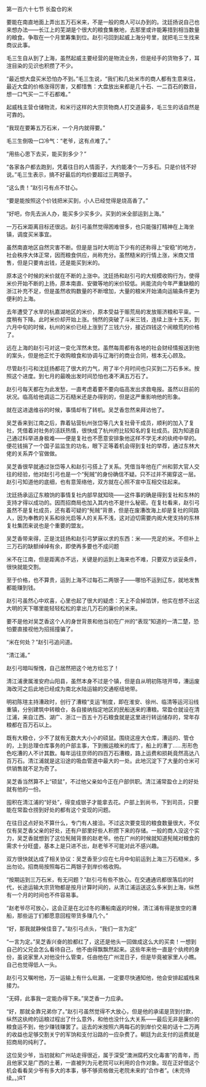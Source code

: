 

第一百六十七节 长盈仓的米

要能在南直地面上弄出五万石米来，不是一般的商人可以办到的。沈廷扬说自己也来想办法――长江上的芜湖是个很大的粮食集散地，去那里或许能筹措到相当数量的粮食。争取在一个月里筹集到位。赵引弓回到起威上海分号里，就把毛三生找来商议此事。

毛三生自从到了上海，虽然起威主要经营的是物流业务，但是经手的货物多了，耳渲目染的见识也积攒了不少。

“最近想大盘买米恐怕办不到。”毛三生说，“我们和几处米市的商人都有生意来往，最近大盘的价格涨得厉害，又都惜售：大盘放出来都是几十石、一二百石的数目，想一口气买一二千石都难。”

起威栈主营仓储物流，和米行这样的大宗货物商人打交道最多，毛三生的话自然是可靠的。

“我现在要筹五万石米，一个月内就得要。”

毛三生倒吸一口冷气：“老爷，这有点难了。”

“用些心思下去买，能买到多少？”

“各家各户都去跑到，凭着往日的人情面子，大约能凑个一万多石。只是价钱不好说。”毛三生表示，搞不好最后的均价要超过三两银子。

“这么贵！”赵引弓有点不甘心。

“要是能按照这个价钱把米买到，小人已经觉得是烧高香了。”

“好吧，你先去派人办，能买多少买多少。买到的米全部运到上海。”

一万石米距离目标还很远。赵引弓虽然觉得困难很多，也只能强打精神在上海坐镇，调度买米事宜。

虽然南直地区自然灾害不断。但是是当时大明治下少有的还称得上“安稳”的地方，社会秩序大体正常，因而粮食供应，尚称充分。虽然糙米的行情上涨，米商又惜售，但是只要肯出钱，还是能买到米的。

原本这个时候的米价就在不断的上涨中。沈廷扬和赵引弓的大规模收购行为，使得米价开始不断的上扬，原本南直、安徽等地的米价较低。尚能流向今年严重缺粮的浙江补充不足，但是虽然收购数量的不断增加，大量的粮米开始涌向运输条件更为便利的上海。

去年遭受了水旱的杭嘉湖地区的米价，原本受益于赈荒局的发放赈济粮和平粜。一度稍有下降。此时米价却开始上涨。悄然的突破了斗米三钱，连续上涨十五天，到六月中旬的时候，杭州的米价已经上涨到了三钱六分，接近四钱这个闹粮荒的价格了。

远在上海的赵引弓对这一变化浑然未觉。虽然每周都有各地的社会财经情报送到他的案头，但是他正忙于收购粮食和协调与辽海行的商业合同，根本无心顾及。

尽管赵引弓和沈廷扬都花了很大的力气，用了半个月时间也只买到二万石多米。按照这个进度。到七月的最晚出发时间恐怕也凑不满五万石了。

赵引弓每天都在为此发愁，一直考虑着要不要向临高发出求救电报。虽然以目前的状况。临高给他调运二万石糙米还是办得到的，但是这严重影响他的形象。

就在这进退维谷的时候，事情却有了转机。吴芝香忽然来拜访他了。

吴芝香来到江南之后，靠着钻营杭州张岱等几大复社骨干成员，顺利的加入了复社，凭借着对社务的活跃热情，很快成了杭州府比较知名的复社成员。因为知道自己通过科举进身极难――便是复社也不愿意安排象他这样不学无术的纨绔中举的。便花钱捐了一个国子监监生的功名，眼下正等着机会得到复社的举荐，通过东林大佬的关系弄个官做做。

吴芝香很早就通过张岱等人和赵引弓搭上了关系。凭借当年他在广州和郭大官人交往的经验，他对赵引弓也是一个“髡贼”的身份确信不疑。只不过并不揭穿这一层。赵引弓知道他的底细，也有意笼络他，双方就在心照不宣中互相交往起来。

沈廷扬承运辽东粮饷的事情复社内部早就知晓――这件事的确是得到复社和东林的支持才得以成功的。因而招商局也加入其内也不是什么秘密。在复社看来，赵引弓虽然不是复社成员，还有着可疑的“髡贼”背景，但是在废漕改海上却是复社的同路人，因为奉教的关系和徐光启等人的关系不浅，这对迫切需要内阁大佬支持的东林复社集团来说也是个重要的盟友。

吴芝香带来得，正是沈廷扬和赵引弓梦寐以求的东西：米――充足的米。不但补上三万石的缺额绰绰有余，即使再多要也不成问题

米不在江南，但是距离亦不远，关键是的运到上海来也不难，只要双方谈妥条件，很快就能交割。

至于价格，也不算贵，运到上海不过每石二两银子――哪怕不运到辽东，就地发售都能赚到钱。

赵引弓虽然心中欢喜，心里也起了很大的疑虑：天上不会掉馅饼，他实在想不出这大明的天下哪里能轻轻松松的拿出几万石的廉价的米来。

要不是他对吴芝香这个人的身世背景和他当初在广州的“表现”知道的一清二楚，恐怕要直接视他为招摇撞骗了。

“米在何处？”赵引弓追问道。

“清江浦。”

赵引弓暗叫惭愧，自己居然把这个地方给忘了！

清江浦隶属淮安府山阳县，虽然本身不过是个镇，但是自从明初陈瑄开埠，漕运废海改河之后此地已经成为南北水陆运输的交通枢纽地带。

明初陈瑄主持漕政时，创行了漕粮“支运”制度，即在淮安、徐州、临清等运河沿线重镇，分别建筑中转粮仓，各自接纳指定地区的民船送来的漕粮。常盈仓就设在清江浦，来自江西、湖广、浙江一百五十万石粮食就是这里进行转运储存的，常年存粮都在百万石以上。

既有大粮仓，少不了就有无数大大小小的硕鼠。围绕这座大仓库，漕运的、管仓的，上到总理仓库事务的户部主事，下到搬运粮米的库丁，船上的漕丁……形形色色吃漕的人不计其数。每年运往京师的四百万石漕粮，路上运费和损耗竟然高达八百万石。清江浦就是这沿途的吸血管道中最大的一处。此地沉淀下了大量的仓米可供销售就不足为奇了。

吴芝香当然算不上“硕鼠”，不过他父亲如今正在户部供职。清江浦常盈仓上的好处就有他的一份。

囤积在清江浦的“好处”，得变成银子才能拿去花。户部上到尚书，下到司员，只要能在常盈仓捞到好处的都有这个变现的问题。

在往日这点好处不算什么，专门有人接洽。不过这次要变现的粮食数量很大，不仅仅有吴芝香父亲的好处，还有户部里好些人积攒下来的存储。一般的商人没这个实力，吴芝香就想到了这位髡贼背景的赵老爷。他在广州的时候就知道髡贼对粮食的需求十分旺盛，基本上是只进不出，赵老爷不可能对此不感兴趣。

双方很快就达成了相关协议：吴芝香至少应在七月中旬前运到上海三万石糙米，多出勿论。招商局按照每石二两银子到岸价格收购。

“按期运到三万石米，有无问题？”赵引弓有些不放心。在交通通讯都很落后的时代，长途运输大宗货物都是按月计算时间的，从清江浦运送这么多米到上海，纵然有一个月的时间也不件容易事。

“赵老爷尽可放心，这会正是在北过冬的漕船南返的时候，清江浦有得是放空的漕船，那些运丁们都愿意回程带货多赚几个。”

“好，那我就静候佳音了。”赵引弓点头，“我们一言为定”

“一言为定。”吴芝香兴奋的脸都红了，这还是他头一回做成这么大的买卖！一想到自己的父兄会怎么看待自己，他不由得飘飘然起来。这些年来他一直是个纨绔的身份，虽说家里人对他没什么管束，任由他在广州混日子，但是毕竟被家里人小瞧。自己也觉得低人一头。

赵引弓又嘱咐他，万一运输上有什么纰漏，一定要尽快通知他，他会安排起威栈来接力。

“无碍，此事我一定能办得下来。”吴芝香一力应承。

“好，那就全靠兄弟你了。”赵引弓虽然觉得不大放心，但是他的承诺是货到付款，纵然这纨绔的运粮过程出了什么意外，和他也没什么大关系――最后无非是廉价的粮食运不到，他少赚钱赚罢了。运去的米按照六两每石的到岸价交易的话十二万两的收益也足够交割关宁的军饷和支付沿路的一应杂费了。朝廷为此支付的运费就是招商局的纯利了。

这位吴少爷，当初就和广州站走得很近，属于深受“澳洲腐朽文化毒害”的青年，而且他家又是广西的土著，一直被列为元老院可以利用的合作对象。现在正好借这个机会看看吴少爷有多大的本事，够不够资格做元老院未来的“合作者”。(未完待续。。)RT

